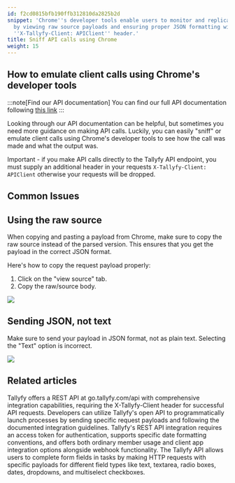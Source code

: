 ```yaml
---
id: f2cd0815bfb190ffb312810da2825b2d
snippet: 'Chrome''s developer tools enable users to monitor and replicate API calls
  by viewing raw source payloads and ensuring proper JSON formatting with the required
  ''X-Tallyfy-Client: APIClient'' header.'
title: Sniff API calls using Chrome
weight: 15
---
```


## How to emulate client calls using Chrome's developer tools

:::note[Find our API documentation]
You can find our full API documentation following [this link](https://go.tallyfy.com/api/)
:::

Looking through our API documentation can be helpful, but sometimes you need more guidance on making API calls. Luckily, you can easily "sniff" or emulate client calls using Chrome's developer tools to see how the call was made and what the output was.

Important - if you make API calls directly to the Tallyfy API endpoint, you must supply an additional header in your requests `X-Tallyfy-Client: APIClient` otherwise your requests will be dropped.

## Common Issues

## Using the raw source

When copying and pasting a payload from Chrome, make sure to copy the raw source instead of the parsed version. This ensures that you get the payload in the correct JSON format.

Here's how to copy the request payload properly:

1. Click on the "view source" tab.
2. Copy the raw/source body.

![](https://screenshots.tallyfy.com/file-Tf8g3FBse8.png)

## Sending JSON, not text

Make sure to send your payload in JSON format, not as plain text. Selecting the "Text" option is incorrect.

![](https://screenshots.tallyfy.com/file-jQ6U4G7gl3.png)


## Related articles
<CardGrid>
<LinkTitleCard header="<b>Integrations > Open API</b>" href="/products/pro/integrations/open-api/" > Tallyfy offers a REST API at go.tallyfy.com/api with comprehensive integration capabilities, requiring the X-Tallyfy-Client header for successful API requests. </LinkTitleCard>
<LinkTitleCard header="<b>Triggers > Launch via API</b>" href="/products/pro/launching/triggers/via-api/" > Developers can utilize Tallyfy's open API to programmatically launch processes by sending specific request payloads and following the documented integration guidelines. </LinkTitleCard>
<LinkTitleCard header="<b>Open Api > Integrate with Tallyfy using API</b>" href="/products/pro/integrations/open-api/how-to-integrate-with-tallyfy-using-api/" > Tallyfy's REST API integration requires an access token for authentication, supports specific date formatting conventions, and offers both ordinary member usage and client app integration options alongside webhook functionality. </LinkTitleCard>
<LinkTitleCard header="<b>Open Api > Complete form fields in a task</b>" href="/products/pro/integrations/open-api/how-do-i-complete-form-fields-in-a-process-task/" > The Tallyfy API allows users to complete form fields in tasks by making HTTP requests with specific payloads for different field types like text, textarea, radio boxes, dates, dropdowns, and multiselect checkboxes. </LinkTitleCard>
</CardGrid>